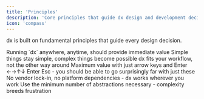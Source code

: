 ```yaml
---
title: 'Principles'
description: 'Core principles that guide dx design and development decisions'
icon: 'compass'
---
```


dx is built on fundamental principles that guide every design decision.

<CardGroup cols={1}>
  <Card title="1. Try to be useful" icon="check">
    Running `dx` anywhere, anytime, should provide immediate value
  </Card>
  
  <Card title="2. Progressive complexity" icon="arrow-up">
    Simple things stay simple, complex things become possible
  </Card>
  
  <Card title="3. Adapt to you" icon="user">
    dx fits your workflow, not the other way around
  </Card>
  
  <Card title="4. Non-technical friendly" icon="heart">
    Maximum value with just arrow keys and Enter
  </Card>
  
  <Card title="5. Six keys should be enough for everyday tasks" icon="keyboard">
    ←→↑↓ Enter Esc - you should be able to go surprisingly far with just these
  </Card>
  
  <Card title="6. Take it anywhere" icon="plane">
    No vendor lock-in, no platform dependencies - dx works wherever you work
  </Card>
  
  <Card title="7. Abstractions kill joy" icon="warning">
    Use the minimum number of abstractions necessary - complexity breeds frustration
  </Card>
</CardGroup>
